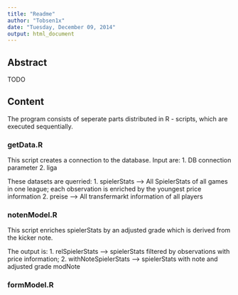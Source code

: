 ```yaml
---
title: "Readme"
author: "Tobsen1x"
date: "Tuesday, December 09, 2014"
output: html_document
---
```


## Abstract

TODO

## Content

The program consists of seperate parts distributed in R - scripts, 
which are executed sequentially.

### getData.R

This script creates a connection to the database. Input are:
1. DB connection parameter
2. liga

These datasets are querried:
1. spielerStats --> 
    All SpielerStats of all games in one league; each observation is
    enriched by the youngest price information 
2. preise --> All transfermarkt information of all players


### notenModel.R

This script enriches spielerStats by an adjusted grade which is derived from
the kicker note.

The output is:
1. relSpielerStats --> spielerStats filtered by observations with price information;
2. withNoteSpielerStats --> spielerStats with note and adjusted grade modNote

### formModel.R